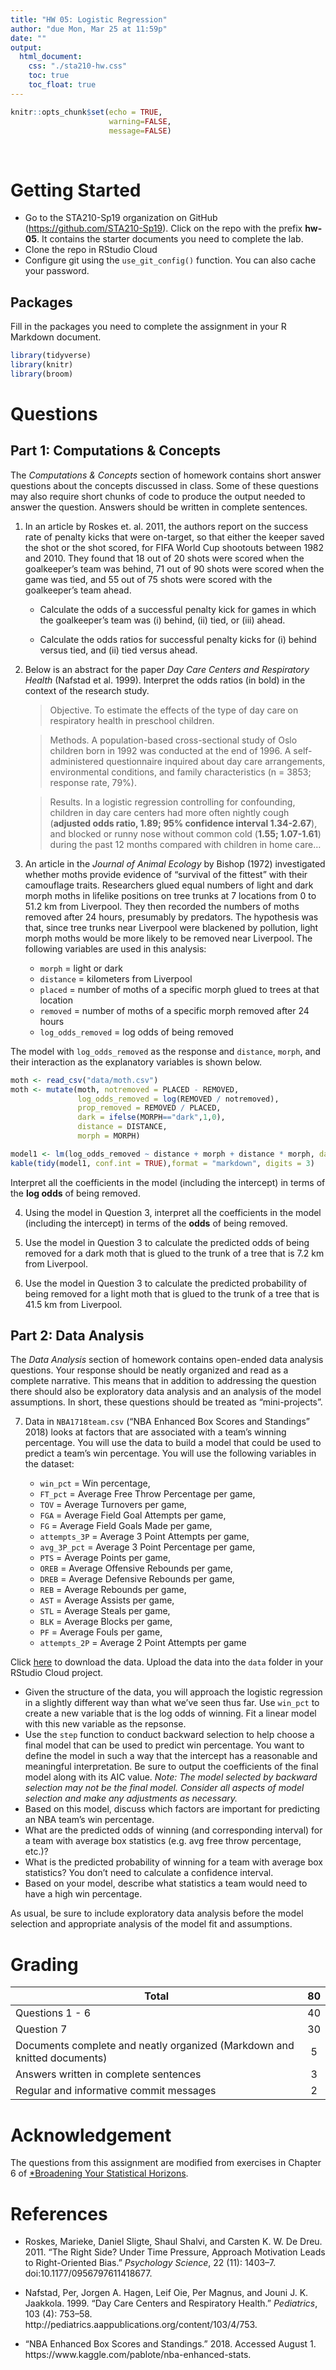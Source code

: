 ```yaml
---
title: "HW 05: Logistic Regression"
author: "due Mon, Mar 25 at 11:59p"
date: ""
output: 
  html_document:
    css: "./sta210-hw.css"
    toc: true
    toc_float: true
---
```


```r
knitr::opts_chunk$set(echo = TRUE,
                      warning=FALSE,
                      message=FALSE)
```
<br>

# Getting Started

- Go to the STA210-Sp19 organization on GitHub ([https://github.com/STA210-Sp19](https://github.com/STA210-Sp19)). Click on the repo with the prefix **hw-05**. It contains the starter documents you need to complete the lab.
- Clone the repo in RStudio Cloud
- Configure git using the `use_git_config()` function. You can also cache your password.


## Packages 

Fill in the packages you need to complete the assignment in your R Markdown document. 

```r
library(tidyverse)
library(knitr)
library(broom)
```


# Questions

## Part 1: Computations & Concepts

The *Computations & Concepts* section of homework contains short answer questions about the concepts discussed in class. Some of these questions may also require short chunks of code to produce the output needed to answer the question. Answers should be written in complete sentences.

1. In an article by  Roskes et. al. 2011, the authors report on the success rate of penalty kicks that were on-target, so that either the keeper saved the shot or the shot scored, for FIFA World Cup shootouts between 1982 and 2010. They found that 18 out of 20 shots were scored when the goalkeeper’s team was behind, 71 out of 90 shots were scored when the game was tied, and 55 out of 75 shots were scored with the goalkeeper’s team ahead.

    - Calculate the odds of a successful penalty kick for games in which the goalkeeper’s team was (i) behind, (ii) tied, or (iii) ahead.

    - Calculate the odds ratios for successful penalty kicks for (i) behind versus tied, and (ii) tied versus ahead.

2. Below is an abstract for the paper *Day Care Centers and Respiratory Health* (Nafstad et al. 1999). Interpret the odds ratios (in bold) in the context of the research study. 

    > Objective. To estimate the effects of the type of day care on respiratory health in preschool children.

    > Methods. A population-based cross-sectional study of Oslo children born in 1992 was conducted at the end of 1996. A self-administered questionnaire inquired about day care arrangements, environmental conditions, and family characteristics (n = 3853; response rate, 79%).

    > Results. In a logistic regression controlling for confounding, children in day care centers had more often nightly cough (**adjusted odds ratio, 1.89; 95% confidence interval 1.34-2.67**), and blocked or runny nose without common cold (**1.55; 1.07-1.61**) during the past 12 months compared with children in home care…

3. An article in the *Journal of Animal Ecology* by Bishop (1972) investigated whether moths provide evidence of "survival of the fittest" with their camouflage traits. Researchers glued equal numbers of light and dark morph moths in lifelike positions on tree trunks at 7 locations from 0 to 51.2 km from Liverpool. They then recorded the numbers of moths removed after 24 hours, presumably by predators. The hypothesis was that, since tree trunks near Liverpool were blackened by pollution, light morph moths would be more likely to be removed near Liverpool. The following variables are used in this analysis: 

    - `morph` = light or dark
    - `distance` = kilometers from Liverpool
    - `placed` = number of moths of a specific morph glued to trees at that location
    - `removed` = number of moths of a specific morph removed after 24 hours
    - `log_odds_removed` = log odds of being removed

The model with `log_odds_removed` as the response and `distance`, `morph`, and their interaction as the explanatory variables is shown below. 

```r
moth <- read_csv("data/moth.csv")
moth <- mutate(moth, notremoved = PLACED - REMOVED, 
               log_odds_removed = log(REMOVED / notremoved),
               prop_removed = REMOVED / PLACED, 
               dark = ifelse(MORPH=="dark",1,0), 
               distance = DISTANCE, 
               morph = MORPH)
```

```r
model1 <- lm(log_odds_removed ~ distance + morph + distance * morph, data = moth)
kable(tidy(model1, conf.int = TRUE),format = "markdown", digits = 3)
```

Interpret all the coefficients in the model (including the intercept) in terms of the **log odds** of being removed. 

4. Using the model in Question 3, interpret all the coefficients in the model (including the intercept) in terms of the **odds** of being removed. 

5. Use the model in Question 3 to calculate the predicted odds of being removed for a dark moth that is glued to the trunk of a tree that is 7.2 km from Liverpool. 

6. Use the model in Question 3 to calculate the predicted probability of being removed for a light moth that is glued to the trunk of a tree that is 41.5 km from Liverpool. 


## Part 2: Data Analysis

The *Data Analysis* section of homework contains open-ended data analysis questions. Your response should be neatly organized and read as a complete narrative. This means that in addition to addressing the question there should also be exploratory data analysis and an analysis of the model assumptions. In short, these questions should be treated as "mini-projects".

7. Data in `NBA1718team.csv` (“NBA Enhanced Box Scores and Standings” 2018) looks at factors that are associated with a team’s winning percentage. You will use the data to build a model that could be used to predict a team's win percentage. You will use the following variables in the dataset: 
    
    - `win_pct` = Win percentage,
    - `FT_pct` = Average Free Throw Percentage per game,
    - `TOV` = Average Turnovers per game,
    - `FGA` = Average Field Goal Attempts per game,
    - `FG` = Average Field Goals Made per game,
    - `attempts_3P` = Average 3 Point Attempts per game,
    - `avg_3P_pct` = Average 3 Point Percentage per game,
    - `PTS` = Average Points per game,
    - `OREB` = Average Offensive Rebounds per game,
    - `DREB` = Average Defensive Rebounds per game,
    - `REB` = Average Rebounds per game,
    - `AST` = Average Assists per game,
    - `STL` = Average Steals per game,
    - `BLK` = Average Blocks per game,
    - `PF` = Average Fouls per game,
    - `attempts_2P` = Average 2 Point Attempts per game

Click [here](https://www2.stat.duke.edu/courses/Spring19/sta210.001/hw/data/NBA1718team.csv) to download the data. Upload the data into the `data` folder in your RStudio Cloud project. 

-  Given the structure of the data, you will approach the logistic regression in a slightly different way than what we've seen thus far.  Use `win_pct` to create a new variable that is the log odds of winning. Fit a linear model with this new variable as the repsonse.
- Use the `step` function to conduct backward selection to help choose a final model that can be used to predict win percentage. You want to define the model in such a way that the intercept has a reasonable and meaningful interpretation. Be sure to output the coefficients of the final model along with its AIC value. *Note: The model selected by backward selection may not be the final model. Consider all aspects of model selection and make any adjustments as necessary.* 
- Based on this model, discuss which factors are important for predicting an NBA team's win percentage.
- What are the predicted odds of winning (and corresponding interval) for a team with average box statistics (e.g. avg free throw percentage, etc.)? 
- What is the predicted probability of winning for a team with average box statistics? You don't need to calculate a confidence interval.
- Based on your model, describe what statistics a team would need to have a high win percentage. 

As usual, be sure to include exploratory data analysis before the model selection and appropriate analysis of the model fit and assumptions. 

# Grading

| **Total** | **80** |
|-------------------------------------------------------------|:--:|
| Questions 1 - 6 | 40 |
| Question 7 | 30 |
| Documents complete and neatly organized (Markdown and knitted documents) | 5 |
| Answers written in complete sentences | 3 |
| Regular and informative commit messages | 2 |


# Acknowledgement

The questions from this assignment are modified from exercises in Chapter 6 of  [*Broadening Your Statistical Horizons](https://bookdown.org/roback/bookdown-bysh/).

# References

- Roskes, Marieke, Daniel Sligte, Shaul Shalvi, and Carsten K. W. De Dreu. 2011. “The Right Side? Under Time Pressure, Approach Motivation Leads to Right-Oriented Bias.” *Psychology Science*, 22 (11): 1403–7. doi:10.1177/0956797611418677.

- Nafstad, Per, Jorgen A. Hagen, Leif Oie, Per Magnus, and Jouni J. K. Jaakkola. 1999. “Day Care Centers and Respiratory Health.” *Pediatrics*, 103 (4): 753–58. http://pediatrics.aappublications.org/content/103/4/753.

- “NBA Enhanced Box Scores and Standings.” 2018. Accessed August 1. https://www.kaggle.com/pablote/nba-enhanced-stats.
